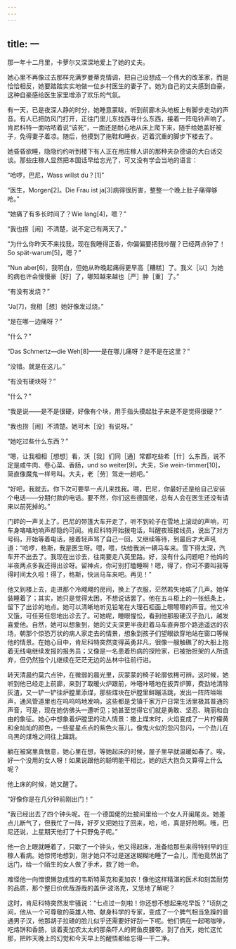 ```yaml
---
---
---
```

title: 一
---




那一年十二月里，卡萝尔又深深地爱上了她的丈夫。

她心里不再像过去那样充满罗曼蒂克情调，把自己设想成一个伟大的改革家，而是恰恰相反，她要踏踏实实地做一位乡村医生的妻子了。她为自己的丈夫感到自豪，这种自豪感给医生家里增添了欢乐的气氛。

有一天，已是夜深人静的时分，她睡意蒙眬，听到前廊木头地板上有脚步走动的声音。有人已把防风门打开，正往门里儿东找西寻什么东西，接着一阵电铃声响了。肯尼科特一面咕哝着说“该死”，一面还是耐心地从床上爬下来，随手给她盖好被子，免得妻子着凉。随后，他摸到了拖鞋和睡衣，迈着沉重的脚步下楼去了。

她昏昏欲睡，隐隐约约听到楼下有人正在用庄稼人讲的那种夹杂德语的大白话交谈。那些庄稼人显然把本国话早给忘光了，可又没有学会当地的语言：

“哈啰，巴尼，Wass willst du？[1]”

“医生，Morgen[2]。Die Frau ist ja[3]病得很厉害，整整一个晚上肚子痛得够呛。”

“她痛了有多长时间了？Wie lang[4]，嗯？”

“我也捞［闹］不清楚，说不定已有两天了。”

“为什么你昨天不来找我，现在我睡得正香，你偏偏要把我吵醒？已经两点钟了！So spät-warum[5]，嗯？”

“Nun aber[6]，我明白，但她从昨晚起痛得更早高［糟糕］了。我义［以］为她的病也许会慢慢豪［好］了，哪知越来越也［严］肿［重］了。”

“有没有发烧？”

“Ja[7]，我相［想］她好像发过烧。”

“是在哪一边痛呀？”

“什么？”

“Das Schmertz—die Weh[8]——是在哪儿痛呀？是不是在这里？”

“没错。就是在这儿。”

“有没有硬块呀？”

“什么？”

“我是说——是不是很硬，好像有个块，用手指头摸起肚子来是不是觉得很硬？”

“我也捞［闹］不清楚。她可木［没］有说呀。”

“她吃过些什么东西？”

“嗯，让我相相［想想］看，沃［我］们同［通］常都吃些希［什］么东西，说不定是咸牛肉、卷心菜、香肠，und so weiter[9]。大夫，Sie wein-timmer[10]，简直像魔鬼一样号叫。大夫，老［劳］驾走一趟吧。”

“好吧，我就去。你下次可要早一点儿来找我。喂，巴尼，你最好还是给自己安装个电话——分期付款的电话。要不然，你们这些德国佬，总有人会在医生还没有请来以前死掉的。”

门砰的一声关上了。巴尼的带篷大车开走了，听不到轮子在雪地上滚动的声响，可车身咯咯地响声却隐约可闻。肯尼科特开始拨电话，叫醒夜班接线员，说出了对方号码，开始等着电话，接着轻声骂了自己一回，又继续等待，到最后才大声吼道：“哈啰，格斯，我是医生呀。喂，喂，快给我派一辆马车来。雪下得太深，汽车开不出去了。我现在出诊去，往南要走八英里路。好，没有什么问题吧？他妈的半夜两点多我还得出诊呀。留神点，你可别打瞌睡啊！嗯，得了，你可不要叫我等得时间太久啦！得了，格斯，快派马车来吧。再见！”

他又到楼上去，走进那个冷飕飕的房间，换上了衣服，茫然若失地咳了几声。她佯装睡着了；其实，她只是觉得太困，不想说话罢了。他在五斗柜上的一张纸条上，留下了出诊的地点。她可以清晰地听见铅笔在大理石柜面上嚓嚓嚓的声音。他又冷又饿，可任劳任怨地出诊去了。可她呢，睡眼惺忪，看到他那股硬汉子劲儿，越发喜爱他。自然，她可以想象到，她的丈夫深更半夜赶着马车直奔那个路途遥远的农场，朝那个惊恐万状的病人家走去的情景，想象到孩子们望眼欲穿地站在窗口等候他的情景。在她心目中，肯尼科特突然变得英勇非凡，很像一艘触礁了的大船上抱着无线电继续发报的报务员；又像是一名患着热病的探险家，已被抬担架的人所遗弃，但仍然独个儿继续在茫茫无边的丛林中往前行进。

转天清晨约莫六点钟，在微弱的晨光里，灰蒙蒙的椅子轮廓依稀可辨。这时候，她听到他已经走上前廊，来到了取暖火炉跟前，咔嗒咔嗒地在扳弄炉箅，费劲地清除灰渣，又一铲一铲往炉膛里添煤，那些煤块在炉膛里鲜蹦活跳，发出一阵阵咝咝声，通风管道里也在呜呜呜地发响，这些都是戈镇千家万户日常生活里极其普通的声音，可是，现在她仿佛头一遭听见；她甚至觉得它们就是勇敢、坚忍、瑰丽和自由的象征。她心中想象着炉膛里的动人情景：撒上煤末时，火焰变成了一片柠檬黄和金灿灿的颜色，一些星星点点的紫色火苗儿，像鬼火似的忽闪忽闪，一个劲儿在乌黑的煤堆之间往上蹿跳。

躺在被窝里真惬意，她心里在想，等她起床的时候，屋子里早就温暖如春了。唉，好一个没用的女人呀！如果说跟他的聪明能干相比，她的远大抱负又算得上什么呢？

他上床的时候，她又醒了。

“好像你是在几分钟前刚出门！”

“我已经出去了四个钟头呢。在一个德国佬的灶披间里给一个女人开阑尾炎。她差点儿断气了，但我忙了一阵，好歹又把她拉了回来，哈，哈，真是好险啊。哦，巴尼还说，上星期天他打了十只野兔子呢。”

他一合上眼就睡着了，只歇了一个钟头，他又得起床，准备给那些来得特别早的庄稼人看病。她惊愕地想到，刚才她只不过是迷迷糊糊地睡了一会儿，而他竟然出了远门，给一个陌生的女人做了手术，救了她一命。

难怪他一向憎恨懒怠成性的韦斯特莱克和麦加农！像他这样精湛的医术和刻苦耐劳的品质，那个整日价优哉游哉的盖伊·波洛克，又恁地了解呢？

这时，肯尼科特突然发牢骚说：“七点过一刻啦！你还想不想起来吃早饭？”顷刻之间，他从一个可尊敬的英雄人物、献身科学的专家，变成了一个脾气相当急躁的普通男子汉，他那胡子拉碴的脸儿似乎还需要好好刮一下呢。他们俩在一起喝咖啡，吃烙饼和香肠，谈着麦加农太太的那条吓人的鳄鱼皮腰带。到了白天，她忙这忙那，把昨天晚上的幻觉和今天早上的醒悟都给忘得一干二净。